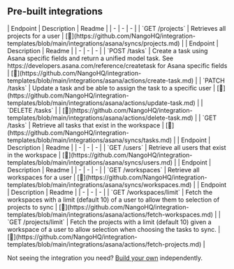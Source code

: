 
## Pre-built integrations

<AccordionGroup>


<Accordion title="Projects">
| Endpoint | Description | Readme |
| - | - | - |
| `GET /projects` | Retrieves all projects for a user | [🔗](https://github.com/NangoHQ/integration-templates/blob/main/integrations/asana/syncs/projects.md) |
</Accordion>


<Accordion title="Tasks">
| Endpoint | Description | Readme |
| - | - | - |
| `POST /tasks` | Create a task using Asana specific fields and return a unified model task. See https://developers.asana.com/reference/createtask for Asana specific fields | [🔗](https://github.com/NangoHQ/integration-templates/blob/main/integrations/asana/actions/create-task.md) |
| `PATCH /tasks` | Update a task and be able to assign the task to a specific user | [🔗](https://github.com/NangoHQ/integration-templates/blob/main/integrations/asana/actions/update-task.md) |
| `DELETE /tasks` |  | [🔗](https://github.com/NangoHQ/integration-templates/blob/main/integrations/asana/actions/delete-task.md) |
| `GET /tasks` | Retrieve all tasks that exist in the workspace | [🔗](https://github.com/NangoHQ/integration-templates/blob/main/integrations/asana/syncs/tasks.md) |
</Accordion>


<Accordion title="Users">
| Endpoint | Description | Readme |
| - | - | - |
| `GET /users` | Retrieve all users that exist in the workspace | [🔗](https://github.com/NangoHQ/integration-templates/blob/main/integrations/asana/syncs/users.md) |
</Accordion>


<Accordion title="Workspaces">
| Endpoint | Description | Readme |
| - | - | - |
| `GET /workspaces` | Retrieve all workspaces for a user | [🔗](https://github.com/NangoHQ/integration-templates/blob/main/integrations/asana/syncs/workspaces.md) |
</Accordion>


<Accordion title="Others">
| Endpoint | Description | Readme |
| - | - | - |
| `GET /workspaces/limit` | Fetch the workspaces with a limit (default 10) of a user to allow them to selection of projects to sync | [🔗](https://github.com/NangoHQ/integration-templates/blob/main/integrations/asana/actions/fetch-workspaces.md) |
| `GET /projects/limit` | Fetch the projects with a limit (default 10) given a workspace of a user to allow selection when choosing the tasks to sync. | [🔗](https://github.com/NangoHQ/integration-templates/blob/main/integrations/asana/actions/fetch-projects.md) |
</Accordion>

</AccordionGroup>

<Tip>Not seeing the integration you need? [Build your own](https://docs.nango.dev/guides/custom-integration-builder/overview) independently.</Tip>
